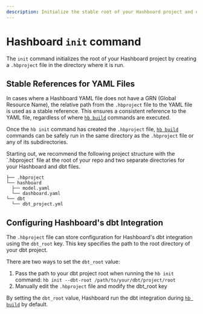 ```yaml
---
description: Initialize the stable root of your Hashboard project and configure the dbt integration
---
```



# Hashboard `init` command

The `init` command initializes the root of your Hashboard project by creating a `.hbproject` file in the directory where it is run.

## Stable References for YAML Files

In cases where a Hashboard YAML file does not have a GRN (Global Resource Name), the relative path from the `.hbproject` file to the YAML file is used as a stable reference. This ensures a consistent reference to the YAML file, regardless of where [`hb build`](/docs/data-ops/cli/build) commands are executed.

Once the `hb init` command has created the `.hbproject` file, [`hb build`](/docs/data-ops/cli/build) commands can be safely run in the same directory as the `.hbproject` file or any of its subdirectories.

<Callout type="info">
  Starting out, we recommend the following project structure with the `.hbproject` file at the root of your repo and two separate directories for your Hashboard and dbt files.
  
  ```
  ├── .hbproject
  └── hashboard
    ├── model.yaml
    └── dashboard.yaml
  └── dbt
    └── dbt_project.yml
  ```
</Callout>

## Configuring Hashboard's dbt Integration

The `.hbproject` file can store configuration for Hashboard's dbt integration using the `dbt_root` key. This key specifies the path to the root directory of your dbt project.

There are two ways to set the `dbt_root` value:

1. Pass the path to your dbt project root when running the `hb init` command: `hb init --dbt-root /path/to/your/dbt/project/root`
2. Manually edit the `.hbproject` file and modify the dbt_root key

By setting the `dbt_root` value, Hashboard run the dbt integration during [`hb build`](/docs/data-ops/cli/v3/build) by default.